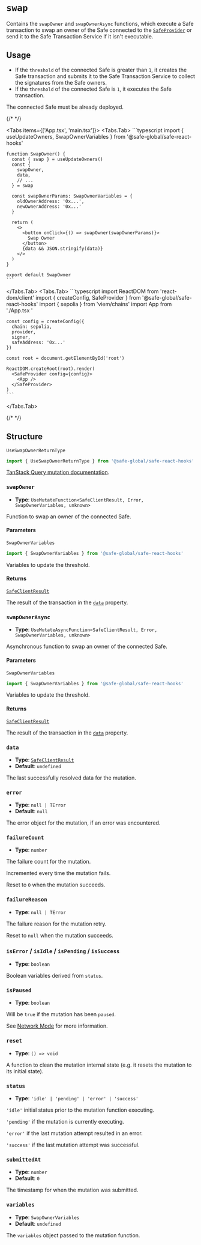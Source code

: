 
# `swap`

Contains the `swapOwner` and `swapOwnerAsync` functions, which execute a Safe transaction to swap an owner of the Safe connected to the [`SafeProvider`](./safeprovider.mdx) or send it to the Safe Transaction Service if it isn't executable.

## Usage

- If the `threshold` of the connected Safe is greater than `1`, it creates the Safe transaction and submits it to the Safe Transaction Service to collect the signatures from the Safe owners.
- If the `threshold` of the connected Safe is `1`, it executes the Safe transaction.

The connected Safe must be already deployed.

{/* <!-- vale off --> */}

<Tabs items={['App.tsx', 'main.tsx']}>
  <Tabs.Tab>
    ```typescript
    import { useUpdateOwners, SwapOwnerVariables } from '@safe-global/safe-react-hooks'
    
    function SwapOwner() {
      const { swap } = useUpdateOwners()
      const {
        swapOwner,
        data,
        // ...
      } = swap

      const swapOwnerParams: SwapOwnerVariables = {
        oldOwnerAddress: '0x...',
        newOwnerAddress: '0x...'
      }

      return (
        <>
          <button onClick={() => swapOwner(swapOwnerParams)}>
            Swap Owner
          </button>
          {data && JSON.stringify(data)}
        </>
      )
    }

    export default SwapOwner
    ```
  </Tabs.Tab>
  <Tabs.Tab>
    ```typescript
    import ReactDOM from 'react-dom/client'
    import { createConfig, SafeProvider } from '@safe-global/safe-react-hooks'
    import { sepolia } from 'viem/chains'
    import App from './App.tsx  '

    const config = createConfig({
      chain: sepolia,
      provider,
      signer,
      safeAddress: '0x...'
    })

    const root = document.getElementById('root')
    
    ReactDOM.createRoot(root).render(
      <SafeProvider config={config}>
        <App />
      </SafeProvider>
    )
    ```
  </Tabs.Tab>
</Tabs>

{/* <!-- vale on --> */}

## Structure

`UseSwapOwnerReturnType`

```typescript
import { UseSwapOwnerReturnType } from '@safe-global/safe-react-hooks'
```

[TanStack Query mutation documentation](https://tanstack.com/mutation/v5/docs/framework/react/reference/useMutation).

### `swapOwner`

- **Type**: `UseMutateFunction<SafeClientResult, Error, SwapOwnerVariables, unknown>`

Function to swap an owner of the connected Safe.

#### Parameters

`SwapOwnerVariables`

```typescript
import { SwapOwnerVariables } from '@safe-global/safe-react-hooks'
```

Variables to update the threshold.

#### Returns

[`SafeClientResult`](https://github.com/safe-global/safe-core-sdk/blob/main/packages/sdk-starter-kit/src/types.ts#L67-L85)

The result of the transaction in the [`data`](#data) property.

### `swapOwnerAsync`

- **Type**: `UseMutateAsyncFunction<SafeClientResult, Error, SwapOwnerVariables, unknown>`

Asynchronous function to swap an owner of the connected Safe.

#### Parameters

`SwapOwnerVariables`

```typescript
import { SwapOwnerVariables } from '@safe-global/safe-react-hooks'
```

Variables to update the threshold.

#### Returns

[`SafeClientResult`](https://github.com/safe-global/safe-core-sdk/blob/main/packages/sdk-starter-kit/src/types.ts#L67-L85)

The result of the transaction in the [`data`](#data) property.

### `data`

- **Type**: [`SafeClientResult`](https://github.com/safe-global/safe-core-sdk/blob/main/packages/sdk-starter-kit/src/types.ts#L67-L85)
- **Default**: `undefined`

The last successfully resolved data for the mutation.

### `error`

- **Type**: `null | TError`
- **Default**: `null`

The error object for the mutation, if an error was encountered.

### `failureCount`

- **Type**: `number`

The failure count for the mutation.

Incremented every time the mutation fails.

Reset to `0` when the mutation succeeds.

### `failureReason`

- **Type**: `null | TError`

The failure reason for the mutation retry.

Reset to `null` when the mutation succeeds.

### `isError` / `isIdle` / `isPending` / `isSuccess`

- **Type**: `boolean`

Boolean variables derived from `status`.

### `isPaused`

- **Type**: `boolean`

Will be `true` if the mutation has been `paused`.

See [Network Mode](https://tanstack.com/query/v5/docs/framework/react/guides/network-mode) for more information.

### `reset`

- **Type**: `() => void`

A function to clean the mutation internal state (e.g. it resets the mutation to its initial state).

### `status`

- **Type**: `'idle' | 'pending' | 'error' | 'success'`

`'idle'` initial status prior to the mutation function executing.

`'pending'` if the mutation is currently executing.

`'error'` if the last mutation attempt resulted in an error.

`'success'` if the last mutation attempt was successful.

### `submittedAt`

- **Type**: `number`
- **Default**: `0`

The timestamp for when the mutation was submitted.

### `variables`

- **Type**: `SwapOwnerVariables`
- **Default**: `undefined`

The `variables` object passed to the mutation function.
